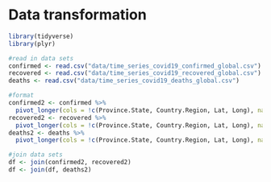 # Data transformation

```r
library(tidyverse)
library(plyr)

#read in data sets 
confirmed <- read.csv("data/time_series_covid19_confirmed_global.csv")
recovered <- read.csv("data/time_series_covid19_recovered_global.csv")
deaths <- read.csv("data/time_series_covid19_deaths_global.csv")

#format
confirmed2 <- confirmed %>% 
  pivot_longer(cols = !c(Province.State, Country.Region, Lat, Long), names_to = "Dates", values_to = "Confirmed")
recovered2 <- recovered %>% 
  pivot_longer(cols = !c(Province.State, Country.Region, Lat, Long), names_to = "Dates", values_to = "Recovered")
deaths2 <- deaths %>% 
  pivot_longer(cols = !c(Province.State, Country.Region, Lat, Long), names_to = "Dates", values_to = "Deaths")

#join data sets
df <- join(confirmed2, recovered2)
df <- join(df, deaths2)
```



